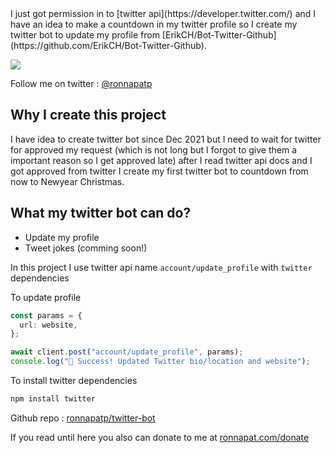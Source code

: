 
<Layout title="I build my twitter bot to update my bio using twitter api" page="my-twitter-bot" date="08/02/2022" author="ronnapatp">
I just got permission in to [twitter api](https://developer.twitter.com/) and I have an idea to make a countdown in my twitter profile so I create my twitter bot to update my profile from [ErikCH/Bot-Twitter-Github](https://github.com/ErikCH/Bot-Twitter-Github).

![](/static/images/twitter-bot/title.png)

Follow me on twitter : [@ronnapatp](https://twitter.com/ronnapatp)

## Why I create this project

I have idea to create twitter bot since Dec 2021 but I need to wait for twitter for approved my request (which is not long but I forgot to give them a important reason so I get approved late) after I read twitter api docs and I got approved from twitter I create my first twitter bot to countdown from now to Newyear Christmas.

## What my twitter bot can do?

- Update my profile
- Tweet jokes (comming soon!)

In this project I use twitter api name `account/update_profile` with `twitter` dependencies

To update profile

```typescript
const params = {
  url: website,
};

await client.post("account/update_profile", params);
console.log("🎉 Success! Updated Twitter bio/location and website");
```

To install twitter dependencies

```zsh
npm install twitter
```

Github repo : [ronnapatp/twitter-bot](https://github.com/ronnapatp/twitter-bot)

If you read until here you also can donate to me at [ronnapat.com/donate](https://ronnapat.com/en-us/donate)

</Layout>